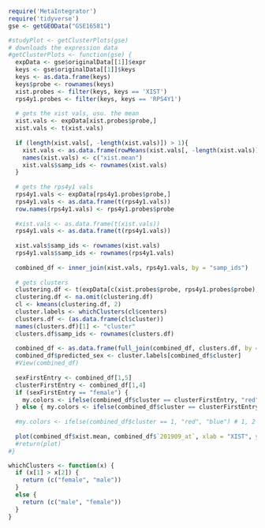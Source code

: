 ```r
require('MetaIntegrator')
require('tidyverse')
gse <- getGEOData("GSE16581")

#studyPlot <- getClusterPlots(gse)
# downloads the expression data
#getClusterPlots <- function(gse) {
  expData <- gse$originalData[[1]]$expr
  keys <- gse$originalData[[1]]$keys
  keys <- as.data.frame(keys)
  keys$probe <- rownames(keys)
  xist.probes <- filter(keys, keys == 'XIST')
  rps4y1.probes <- filter(keys, keys == 'RPS4Y1')
  
  # gets the xist vals, usu. the mean
  xist.vals <- expData[xist.probes$probe,]
  xist.vals <- t(xist.vals)
  
  if (length(xist.vals[, -length(xist.vals)]) > 1){ 
    xist.vals <- as.data.frame(rowMeans(xist.vals[, -length(xist.vals)], na.rm=TRUE))
    names(xist.vals) <- c("xist.mean")
    xist.vals$samp_ids <- rownames(xist.vals)
  }
  
  # gets the rps4y1 vals
  rps4y1.vals <- expData[rps4y1.probes$probe,]
  rps4y1.vals <- as.data.frame(t(rps4y1.vals))
  row.names(rps4y1.vals) <- rps4y1.probes$probe
  
  #xist.vals <- as.data.frame(t(xist.vals))
  rps4y1.vals <- as.data.frame(t(rps4y1.vals))
  
  xist.vals$samp_ids <- rownames(xist.vals)
  rps4y1.vals$samp_ids <- rownames(rps4y1.vals)
  
  combined_df <- inner_join(xist.vals, rps4y1.vals, by = "samp_ids")
  
  # gets clusters
  clustering.df <- t(expData[c(xist.probes$probe, rps4y1.probes$probe),])
  clustering.df <- na.omit(clustering.df)
  cl <- kmeans(clustering.df, 2)
  cluster.labels <- whichClusters(cl$centers)
  clusters.df <- (as.data.frame(cl$cluster))
  names(clusters.df)[1] <- "cluster"
  clusters.df$samp_ids <- rownames(clusters.df)
  
  combined_df <- as.data.frame(full_join(combined_df, clusters.df, by = "samp_ids"))
  combined_df$predicted_sex <- cluster.labels[combined_df$cluster]
  #View(combined_df)
  
  sexFirstEntry <- combined_df[1,5]
  clusterFirstEntry <- combined_df[1,4]
  if (sexFirstEntry == "female") { 
    my.colors <- ifelse(combined_df$cluster == clusterFirstEntry, "red", "blue") 
  } else { my.colors <- ifelse(combined_df$cluster == clusterFirstEntry, "blue", "red") }
  
  #my.colors <- ifelse(combined_df$cluster == 1, "red", "blue") # 1, 2
  
  plot(combined_df$xist.mean, combined_df$`201909_at`, xlab = "XIST", ylab = "RPS4Y1", col = my.colors) #c("red", "blue")[as.factor(combined_df$cluster)])
  #return(plot)
#}
```

```r
 
whichClusters <- function(x) {
  if (x[1] > x[2]) {
    return (c("female", "male"))
  }
  else {
    return (c("male", "female"))
  }
}
```

